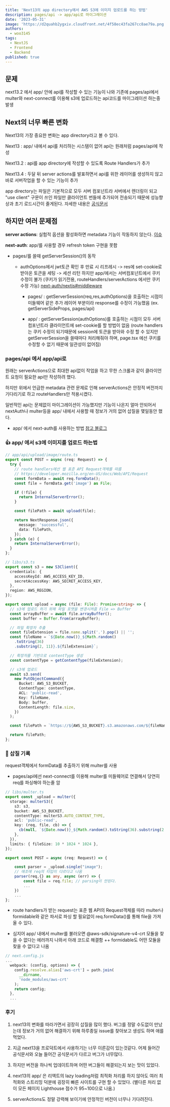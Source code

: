 ```yaml
---
title: 'Next13의 app directory에서 AWS S3에 이미지 업로드를 하는 방법'
description: pages/api -> app/api로 마이그레이션
date: '2023-05-31'
image: 'https://d2quahb2ygxiv.cloudfront.net/4f58ec43fa267cc8ae79a.png'
authors:
  - woo3145
tags:
  - NextJS
  - Frontend
  - Backend
published: true
---
```


## 문제

next13.2 에서 app/ 안에 api를 작성할 수 있는 기능이 나와
기존에 pages/api에서 multer와 next-connect를 이용해 s3에 업로드하는 api코드를 마이그레이션 하는중 발생

## Next의 너무 빠른 변화

Next13의 가장 중요한 변화는 app directory라고 볼 수 있다.

Next13 : app/ 내에서 api를 처리하는 시스템이 없어 api는 원래처럼 pages/api에 작성

Next13.2 : api를 app directory에 작성할 수 있도록 Route Handlers가 추가

Next13.4 : 두달 뒤 server actions를 발표하면서 api를 위한 레이어를 생성하지 않고 바로 서버작업을 할 수 있는 기능이 추가

app directory는 파일은 기본적으로 모두 서버 컴포넌트라 서버에서 렌더링이 되고 "use client" 구문이 쓰인 파일만 클라이언트 번들에 추가되어 전송되기 때문에 성능향상과 초기 로드시간이 줄게된다.
자세한 내용은 [공식문서](https://nextjs.org/docs)

## 하지만 여러 문제점

**server actions**: 실험적 옵션을 활성화하면 metadata 기능이 작동하지 않는다.
[이슈](https://github.com/vercel/next.js/issues/49679)

**next-auth**: app/를 사용할 경우 refresh token 구현을 못함

- pages/를 쓸때 getServerSession()의 동작

  - authOptions에서 jwt토큰 확인 후 만료 시 리프레시 -> res에 set-cookie로 받아온 토큰을 세팅 -> 세션 리턴
    하지만 app/에서는 서버컴포넌트에서 쿠키 수정이 불가 (쿠키가 읽기전용, routeHandlers/serverActions 에서만 쿠키 수정 가능)
    [next-auth/nextjs#middleware](https://next-auth.js.org/configuration/nextjs#middleware)

    - pages/ : getServerSession(req,res,authOptions)을 호출하는 시점이 미들웨어 같은 추가 레이어 부분이라 response를 수정이 가능했음 (ex. getServerSideProps, pages/api)

    - app/ : getServerSession(authOptions)를 호출하는 시점이 모두 서버 컴포넌트라 클라이언트에 set-cookie를 할 방법이 없음 (route handlers는 쿠키 수정이 되기때문에 session에 토큰을 받아와 수정 할 수 있지만 getServerSession을 쓸때마다 처리해줘야 하며, page.tsx 에선 쿠키를 수정할 수 없기 때문에 일관성이 없어짐)

### pages/api 에서 app/api로

원래는 serverActions으로 최대한 api없이 작업을 하고 무한 스크롤과 같이 클라이언트 요청이 필요한 api만 작성하려 했다.

하지만 위에서 언급한 metadata 관련 문제로 인해 serverActions은 안정적 버전까지 기다리기로 하고 routeHandlers만 적용시켰다.

일반적인 api는 문제없이 마이그레이션이 가능했지만 기능이 나온지 얼마 안되어서 nextAuth나 multer등을 app/ 내에서 사용할 때 정보가 거의 없어 삽질을 몇일동안 했다.

- app/ 에서 next-auth를 사용하는 방법 [참고 블로그](https://codevoweb.com/setup-and-use-nextauth-in-nextjs-13-app-directory/)

### 👍 app/ 에서 s3에 이미지를 업로드 하는법

```ts
// app/api/upload/image/route.ts
export const POST = async (req: Request) => {
  try {
    // route handlers에선 웹 표준 API Request객체를 따름
    // https://developer.mozilla.org/en-US/docs/Web/API/Request
    const formData = await req.formData();
    const file = formData.get('image') as File;

    if (!file) {
      return InternalServerError();
    }

    const filePath = await upload(file);

    return NextResponse.json({
      message: 'successful',
      data: filePath,
    });
  } catch (e) {
    return InternalServerError();
  }
};

// libs/s3.ts
export const s3 = new S3Client({
  credentials: {
    accessKeyId: AWS_ACCESS_KEY_ID,
    secretAccessKey: AWS_SECRET_ACCESS_KEY,
  },
  region: AWS_REGION,
});

export const upload = async (file: File): Promise<string> => {
  // s3에 업로드 하기 위해 파일 포맷을 변경시켜줌 File => Buffer
  const arrayBuffer = await file.arrayBuffer();
  const buffer = Buffer.from(arrayBuffer);

  // 파일 확장자 추출
  const fileExtension = file.name.split('.').pop() || '';
  const fileName = `${Date.now()}_${Math.random()
    .toString(36)
    .substring(2, 11)}.${fileExtension}`;

  // 확장자를 기반으로 contentType 생성
  const contentType = getContentType(fileExtension);

  // s3에 업로드
  await s3.send(
    new PutObjectCommand({
      Bucket: AWS_S3_BUCKET,
      ContentType: contentType,
      ACL: 'public-read',
      Key: fileName,
      Body: buffer,
      ContentLength: file.size,
    })
  );

  const filePath = `https://${AWS_S3_BUCKET}.s3.amazonaws.com/${fileName}`;

  return filePath;
};
```

### 🔧 삽질 기록

request객체에서 formData를 추출하기 위해 multer를 사용

- pages/api에선 next-connect를 이용해 multer를 미들웨어로 연결해서 당연히 req를 파싱해야 하는줄 암

```ts
// libs/multer.ts
export const _upload = multer({
  storage: multerS3({
    s3: s3,
    bucket: AWS_S3_BUCKET,
    contentType: multerS3.AUTO_CONTENT_TYPE,
    acl: 'public-read',
    key: (req, file, cb) => {
      cb(null, `${Date.now()}_${Math.random().toString(36).substring(2, 11)}`);
    },
  }),
  limits: { fileSize: 10 * 1024 * 1024 },
});

export const POST = async (req: Request) => {

    const parser = _upload.single("image");
    // 애초에 req의 타입이 다르다고 나옴
    parser(req,{} as any, async (err) => {
        const file = req.file; // parsing이 안된다.
        ...
    })
    ...
};
```

- route handlers가 받는 request는 표준 웹 API의 Request객체를 따라 multer나 formidable와 같은 파서로 파싱 할 필요없이 req.formData()를 통해 file을 가져올 수 있다.

- 심지어 app/ 내에서 multer를 불러오면 @aws-sdk/signature-v4-crt 모듈을 찾을 수 없다는 에러까지 나와서 아래 코드로 해결함
  ++ formidable도 어떤 모듈을 찾을 수 없다고 나옴

```ts
// next.config.js
...
  webpack: (config, options) => {
    config.resolve.alias['aws-crt'] = path.join(
      __dirname,
      'node_modules/aws-crt'
    );
    return config;
  },
  ...
```

### 후기

1. next13의 변화를 따라가면서 굉장히 삽질을 많이 했다. 버그를 정말 수도없이 만났는데 정보가 거의 없어 해결하기 위해 하루종일 issue를 찾아보고 생성도 하며 애를 먹었다.

2. 지금 next13을 프로덕트에서 사용하기는 너무 이른감이 있는것같다. 어제 들어간 공식문서와 오늘 들어간 공식문서가 다르고 버그가 너무많다.

3. 하지만 버전을 하나씩 업데이트하며 어떤 버그들이 해결되는지 보는 맛이 있었다.

4. next13의 app/ 은 리액트의 lazy loading처럼 최적화 처리를 하지 않아도 여러 최적화와 스트리밍 덕분에 굉장히 빠른 사이트를 구현 할 수 있었다. (별다른 처리 없이 모든 페이지 Lighthouse 점수가 95~100으로 나옴.)

5. serverActions도 정말 강력해 보이기에 안정적인 버전이 너무나 기다려진다.
